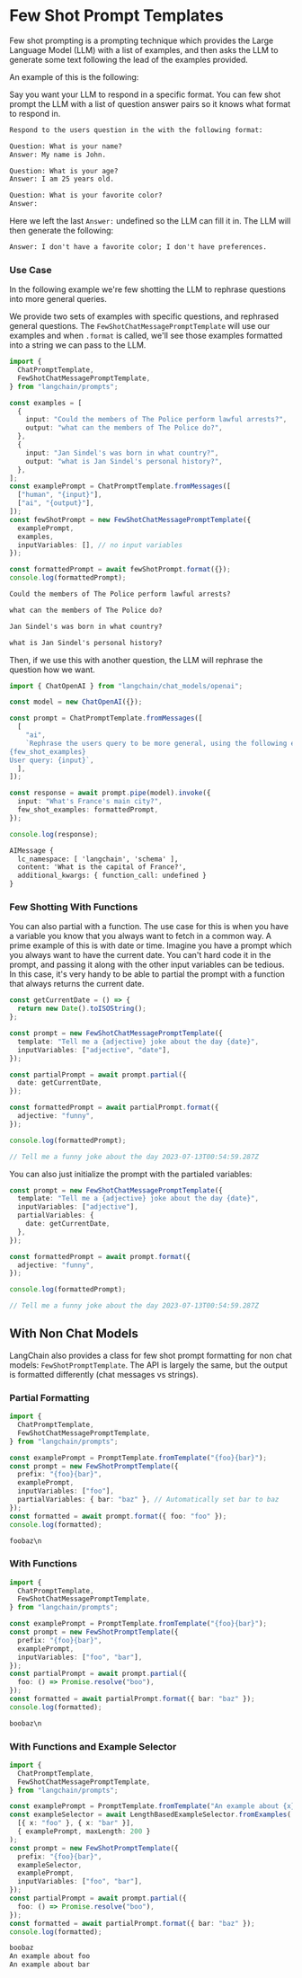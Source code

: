 # Few Shot Prompt Templates

Few shot prompting is a prompting technique which provides the Large Language Model (LLM) with a list of examples, and then asks the LLM to generate some text following the lead of the examples provided.

An example of this is the following:

Say you want your LLM to respond in a specific format. You can few shot prompt the LLM with a list of question answer pairs so it knows what format to respond in.

```txt
Respond to the users question in the with the following format:

Question: What is your name?
Answer: My name is John.

Question: What is your age?
Answer: I am 25 years old.

Question: What is your favorite color?
Answer:
```

Here we left the last `Answer:` undefined so the LLM can fill it in. The LLM will then generate the following:

```txt
Answer: I don't have a favorite color; I don't have preferences.
```

### Use Case

In the following example we're few shotting the LLM to rephrase questions into more general queries.

We provide two sets of examples with specific questions, and rephrased general questions. The `FewShotChatMessagePromptTemplate` will use our examples and when `.format` is called, we'll see those examples formatted into a string we can pass to the LLM.

```typescript
import {
  ChatPromptTemplate,
  FewShotChatMessagePromptTemplate,
} from "langchain/prompts";
```

```typescript
const examples = [
  {
    input: "Could the members of The Police perform lawful arrests?",
    output: "what can the members of The Police do?",
  },
  {
    input: "Jan Sindel's was born in what country?",
    output: "what is Jan Sindel's personal history?",
  },
];
const examplePrompt = ChatPromptTemplate.fromMessages([
  ["human", "{input}"],
  ["ai", "{output}"],
]);
const fewShotPrompt = new FewShotChatMessagePromptTemplate({
  examplePrompt,
  examples,
  inputVariables: [], // no input variables
});
```

```typescript
const formattedPrompt = await fewShotPrompt.format({});
console.log(formattedPrompt);
```

```txt
Could the members of The Police perform lawful arrests?

what can the members of The Police do?

Jan Sindel's was born in what country?

what is Jan Sindel's personal history?
```

Then, if we use this with another question, the LLM will rephrase the question how we want.

```typescript
import { ChatOpenAI } from "langchain/chat_models/openai";
```

```typescript
const model = new ChatOpenAI({});

const prompt = ChatPromptTemplate.fromMessages([
  [
    "ai",
    `Rephrase the users query to be more general, using the following examples:
{few_shot_examples}
User query: {input}`,
  ],
]);

const response = await prompt.pipe(model).invoke({
  input: "What's France's main city?",
  few_shot_examples: formattedPrompt,
});

console.log(response);
```

```txt
AIMessage {
  lc_namespace: [ 'langchain', 'schema' ],
  content: 'What is the capital of France?',
  additional_kwargs: { function_call: undefined }
}
```

### Few Shotting With Functions

You can also partial with a function. The use case for this is when you have a variable you know that you always want to fetch in a common way. A prime example of this is with date or time. Imagine you have a prompt which you always want to have the current date. You can't hard code it in the prompt, and passing it along with the other input variables can be tedious. In this case, it's very handy to be able to partial the prompt with a function that always returns the current date.

```typescript
const getCurrentDate = () => {
  return new Date().toISOString();
};

const prompt = new FewShotChatMessagePromptTemplate({
  template: "Tell me a {adjective} joke about the day {date}",
  inputVariables: ["adjective", "date"],
});

const partialPrompt = await prompt.partial({
  date: getCurrentDate,
});

const formattedPrompt = await partialPrompt.format({
  adjective: "funny",
});

console.log(formattedPrompt);

// Tell me a funny joke about the day 2023-07-13T00:54:59.287Z
```

You can also just initialize the prompt with the partialed variables:

```typescript
const prompt = new FewShotChatMessagePromptTemplate({
  template: "Tell me a {adjective} joke about the day {date}",
  inputVariables: ["adjective"],
  partialVariables: {
    date: getCurrentDate,
  },
});

const formattedPrompt = await prompt.format({
  adjective: "funny",
});

console.log(formattedPrompt);

// Tell me a funny joke about the day 2023-07-13T00:54:59.287Z
```

## With Non Chat Models

LangChain also provides a class for few shot prompt formatting for non chat models: `FewShotPromptTemplate`. The API is largely the same, but the output is formatted differently (chat messages vs strings).

### Partial Formatting

```typescript
import {
  ChatPromptTemplate,
  FewShotChatMessagePromptTemplate,
} from "langchain/prompts";
```

```typescript
const examplePrompt = PromptTemplate.fromTemplate("{foo}{bar}");
const prompt = new FewShotPromptTemplate({
  prefix: "{foo}{bar}",
  examplePrompt,
  inputVariables: ["foo"],
  partialVariables: { bar: "baz" }, // Automatically set bar to baz
});
const formatted = await prompt.format({ foo: "foo" });
console.log(formatted);
```

```txt
foobaz\n
```

### With Functions

```typescript
import {
  ChatPromptTemplate,
  FewShotChatMessagePromptTemplate,
} from "langchain/prompts";
```

```typescript
const examplePrompt = PromptTemplate.fromTemplate("{foo}{bar}");
const prompt = new FewShotPromptTemplate({
  prefix: "{foo}{bar}",
  examplePrompt,
  inputVariables: ["foo", "bar"],
});
const partialPrompt = await prompt.partial({
  foo: () => Promise.resolve("boo"),
});
const formatted = await partialPrompt.format({ bar: "baz" });
console.log(formatted);
```

```txt
boobaz\n
```

### With Functions and Example Selector

```typescript
import {
  ChatPromptTemplate,
  FewShotChatMessagePromptTemplate,
} from "langchain/prompts";
```

```typescript
const examplePrompt = PromptTemplate.fromTemplate("An example about {x}");
const exampleSelector = await LengthBasedExampleSelector.fromExamples(
  [{ x: "foo" }, { x: "bar" }],
  { examplePrompt, maxLength: 200 }
);
const prompt = new FewShotPromptTemplate({
  prefix: "{foo}{bar}",
  exampleSelector,
  examplePrompt,
  inputVariables: ["foo", "bar"],
});
const partialPrompt = await prompt.partial({
  foo: () => Promise.resolve("boo"),
});
const formatted = await partialPrompt.format({ bar: "baz" });
console.log(formatted);
```

```txt
boobaz
An example about foo
An example about bar
```
